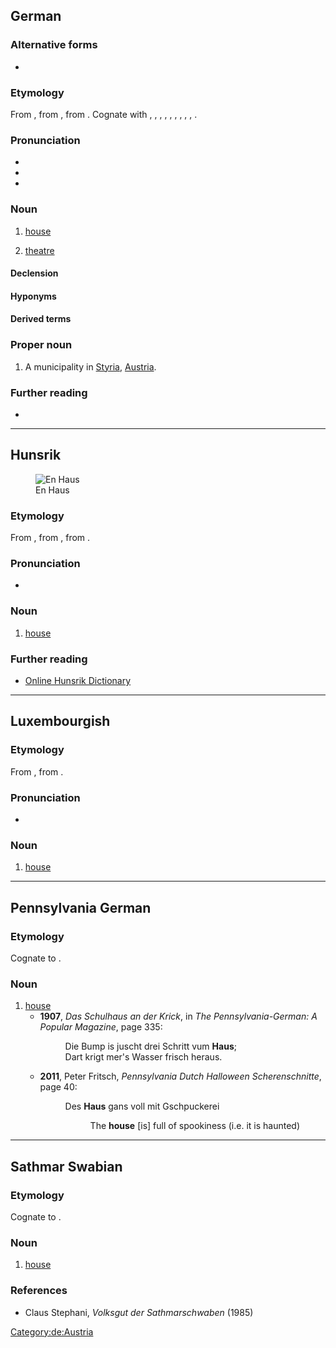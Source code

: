 {{also|haus|häus}}
==German==

===Alternative forms===
* {{alter|de|Hauß||obsolete}}

===Etymology===
From {{inh|de|gmh|hūs}}, from {{inh|de|goh|hūs}}, from {{inh|de|gem-pro|*hūsą}}. Cognate with {{cog|got|*𐌷𐌿𐍃}}, {{cog|ofs|hūs}}, {{cog|nds|Huus}}, {{cog|nl|huis}}, {{cog|is|hús}}, {{cog|fo|hús}}, {{cog|da|hus}}, {{cog|no|hus}}, {{cog|sv|hus}}, {{cog|en|house}}.

===Pronunciation===
* {{IPA|/haʊ̯s/|[haʊ̯s]|lang=de}}
* {{audio|De-Haus.ogg|audio|lang=de}}
* {{rhymes|aʊ̯s|lang=de}}

===Noun===
{{de-noun|n|Hauses|Häuser|Häuschen|dim2=Häuslein}}

# [[house]]
#: {{ux|de|In dem '''Haus''' haben wir mal gewohnt.|t=We used to live in that '''house'''.|inline=1}}
#: {{ux|de|Mein Großvater starb in dem '''Haus''', wo ich geboren wurde.|t=My grandfather died in the '''house''' where I was born.|inline=1}}
# [[theatre]]

====Declension====
{{de-decl-noun-n|es|pl=Häuser}}

====Hyponyms====
{{hyp4|lang=de
|Armenhaus
|Atriumhaus
|Backhaus
|Badehaus
|Badhaus
|Bankhaus
|Bauernhaus
|Baumhaus
|Blockhaus
|Bürgerhaus
|Doppelhaus
|Eierkühlhaus
|Einfamilienhaus
|Einfamilienwohnhaus
|Einküchenhaus
|Fachwerkhaus
|Familienhaus
|Ferienhaus
|Fertighaus
|Freudenhaus
|Gästehaus
|Gasthaus
|Geesthardenhaus
|Gemeindebackhaus
|Gemeindehaus
|Gewandhaus
|Grubenhaus
|Gulfhaus
|Hallenhaus
|Herrenhaus
|Hochhaus
|Judenhaus
|Jugendgästehaus
|Kaffeehaus
|Kapitelhaus
|Kaufhaus
|Kesselhaus
|Krankenhaus
|Lagerhaus
|Landhaus
|Leichenhaus
|Leihhaus
|Mehrfamilienhaus
|Mehrfamilienwohnhaus
|Nachbarhaus
|Nullenergiehaus
|Nurdachhaus
|Parkhaus
|Pfandhaus
|Pfarrhaus
|Plusenergiehaus
|Pressehaus
|Reihenhaus
|Schneckenhaus
|Siechenhaus
|Siedlungshaus
|Ständehaus
|Stadthaus
|Taubenhaus
|Teehaus
|Villa
|Waffenhaus
|Waisenhaus
|Wiekhaus
|Wochenendhaus
|Wohnhaus
|Wohnstallhaus
|Zeughaus
|Zollhaus
|Zweifamilienhaus
|Zwerchhaus
}}

====Derived terms====

{{der4|lang=de|title=Derived adjectives of ''Haus''
|hausartig
|hausbacken
|hauseigen
|hausförmig
|hausgebacken
|hausgemacht
|haushoch
|hausintern
|hauslos
|haustierfreundlich
|hauswirtschaftlich
}}

{{der4|lang=de|title=Derived adverbs of ''Haus''
|nachhause
|zuhause
}}

{{der4|lang=de|title=Derived nouns from ''Haus''
|Armenhaus
|Atriumhaus
|Backhaus
|Badehaus
|Badhaus
|Bankhaus
|Bauernhaus
|Baumhaus
|Blockhaus
|Bürgerhaus
|Doppelhaus
|Eierkühlhaus
|Einfamilienhaus
|Einfamilienwohnhaus
|Einküchenhaus
|Fachwerkhaus
|Familienhaus
|Ferienhaus
|Fertighaus
|Freudenhaus
|Gästehaus
|Gasthaus
|Geesthardenhaus
|Gemeindebackhaus
|Gemeindehaus
|Gewandhaus
|Grubenhaus
|Gulfhaus
|Hallenhaus
|Hausagentur
|Hausaltar
|Hausammer
|Hausampfer
|Hausandacht
|Hausangestellte
|Hausangestellter
|Hausanschluss
|Hausanschlusskasten
|Hausanschlussleitung
|Hausanschlusssicherung
|Hausanteil
|Hausanzug
|Hausapotheke
|Hausapothekenschrank
|Hausarbeit
|Hausarbeitsraum
|Hausarme
|Hausarmer
|Hausarrest
|Hausarznei
|Hausarzt
|Hausärztin
|Hausarztmodell
|Hausarztpraxis
|Hausaufgabe
|Hausaufgabenbetreuer
|Hausaufgabenbetreuerin
|Hausaufgabenbetreuung
|Hausaufgabenheft
|Hausautor
|Hausautorin
|Hausball
|Hausbank
|Hausbar
|Hausbau
|Hausbedarf
|Hausbedienstete
|Hausbediensteter
|Hausbeleuchtung
|Hausberg
|Hausbeschallungsanlage
|Hausbesetzer
|Hausbesetzerin
|Hausbesetzung
|Hausbesitz
|Hausbesitzer
|Hausbesitzerin
|Hausbesorger
|Hausbesorgerin
|Hausbesuch
|Hausbewirtschaftung
|Hausbewohner
|Hausbewohnerin
|Hausbibliothek
|Hausbock
|Hausboot
|Hausbrand
|Hausbrandkohle
|Hausbrandversicherung
|Hausbrauer
|Hausbräuer
|Hausbrauerei
|Hausbuch
|Hausbuchmeister
|Hausbuchmeisterin
|Hausbulle
|[[Hauscommunion]], [[Haus-Communion]]
|Hausdach
|Hausdame
|Hausdiener
|Hausdienerin
|Hausdienst
|Hausdienstleistung
|Hausdrache
|Hausdrachen
|Hausdurchsuchung
|Hausecke
|Hauseigentum
|Hauseigentümer
|Hauseigentümerin
|Hauseigentümerversicherung
|Hauseingang
|Hauselektriker
|Hauselektrikerin
|Hauself
|Hausentbindung
|Hausentchen
|Hausente
|Hausenterich
|Hausentwässerungsanschluss
|Hausentwässerungsleitung
|Hauser
|Hausesel
|Hauseselin
|Hausfassade
|Hausfeuer
|Hausflur
|Hausfrau
|Hausfrauenart
|Hausfrauenaugen
|Hausfrauenschlampe
|Hausfrauentum
|Hausfraulichkeit
|Hausfreund
|Hausfreundin
|[[Hausfriede]], [[Hausfrieden]]
|Hausfront
|Hausfüllen
|Hausfundament
|Hausgans
|Hausganser
|Hausgänserich
|Hausganter
|Hausganterich
|Hausgarten
|Hausgärtner
|Hausgast
|Hausgästin
|Hausgebrauch
|Hausgeburt
|Hausgeflügel
|Hausgehilfe
|Hausgehilfin
|Hausgeist
|Hausgeistliche
|Hausgeistlicher
|Hausgeld
|Hausgemeinde
|Hausgemeinschaft
|Hausgenosse
|Hausgenossin
|Hausgerät
|Hausgesetz
|Hausgesinde
|Hausgimpel
|Hausglocke
|Hausgott
|Hausgöttin
|Hausgrille
|Hausgrundstück
|Hausgruppe
|Haushahn
|Haushalt
|Haushalten
|Haushalter
|Haushälter
|Haushalterschaft
|Haushälterschaft
|Haushaltgegenstand
|Haushaltskeramik
|Haushaltslampe
|Haushaltsloch
|Haushaltsmesser
|Hausheft
|Hausheilige
|Hausheiliger
|Haushengst
|Haushenne
|Hausherr
|Haushilfe
|Haushofmeister
|Haushofmeisteramt
|Haushofmeisterei
|Haushofmeisterin
|Haushuhn
|Haushund
|Haushündin
|Hausieren
|Hausierer
|Hausiererei
|Hausierhandel
|Hausierhändler
|Hausierhändlerin
|Hausierschein
|Hausindustrie
|Hausinstallation
|Hausjacke
|Hauskanal
|Hauskaninchen
|Hauskapelle
|Hauskaplan
|Hauskaplänin
|Hauskarnickel
|Hauskater
|Hauskätzchen
|Hauskatze
|Hauskätzin
|Hauskätzlein
|Hauskätzli
|Hauskauf
|Hauskäufer
|Hauskäuferin
|Hauskirche
|Hauskirchenbewegung
|Hausklamotte
|Hauskleid
|Hauskleidung
|Hausknecht
|Hausknechtin
|[[Hauskommunion]], [[Haus-Kommunion]]
|Hauskreis
|Hauskuh
|Hauskult
|Hauslaube
|Häusle
|Hauslehrer
|Hauslehrerin
|Hausleinen
|Hausleittechnik
|Häusli
|Hauslicht
|Hauslosigkeit
|[[Hausluftfrachtbrief]], [[Haus-Luftfrachtbrief]]
|Hausmacher-
|[[Hausmacher-Blutwurst]], [[Hausmacherblutwurst]]
|Hausmacherküche
|Hausmacherqualität
|Hausmacht
|Hausmädchen
|Hausmakler
|Hausmaklerin
|Hausmalerei
|Hausmann
|Hausmannskost
|Hausmantel
|Hausmarke
|Hausmarschall
|Hausmauer
|Hausmaus
|Hausmäuserich
|Hausmeerschweinchen
|Hausmeier
|Hausmeierin
|Hausmeister
|Hausmesse
|Hausmiete
|Hausmieter
|Hausmieterin
|Hausmilbe
|Hausmitteilung
|Hausmittel
|Hausmöbel
|Hausmobiliar
|Hausmotte
|Hausmüll
|Hausmüllsortierung
|Hausmusik
|Hausmutter
|Hausmutter
|Hausname
|Hausneger
|Hausnegerin
|Hausnummer
|Hausnummerierung
|Hausnummernschild
|Hausnummernschilder
|Hausnutzung
|Hausoberer
|Hausobererin
|Hausoberin
|Hausoffizier
|Hausoffizierin
|Hausordnung
|Hausorgel
|[[Hausorthographie]], [[Hausorthografie]]
|Hauspartei
|Hausparty
|Hauspersonal
|Hauspferd
|Hauspflege
|Hauspfleger
|Hauspflegerin
|Hauspost
|Hauspostille
|Hauspreis
|Hauspreisblase
|Hausputz
|Hausputzer
|Hausputzerin
|Hausrat
|Hausratsversicherung
|Hausratversicherung
|Hausregie
|Hausregisseur
|Hausrezept
|Hausrezeptur
|Hausrind
|Hausrock
|Hausrotschwanz
|Hausruf
|Haussafe
|Haussammlung
|Hausschaf
|Hausschatz
|Hausschlachterei
|Hausschlachtung
|Hausschlange
|Hausschlüssel
|Hausschrift
|Hausschuh
|Hausschuhsocke
|Hausschwalbe
|Hausschwalbenfloh
|Hausschwamm
|Hausschwein
|Hausschweinschädel
|Haussegen
|Haussegler
|Haussklave
|Haussklavin
|Haussohn
|Hausspatz
|Haussperling
|Hausspinne
|Hausspitzmaus
|Haus-Spitzmausbeutelratte
|Hausstand
|Hausstaub
|Hausstauballergie
|Hausstaubmilbe
|Hausstechmücke
|[[Hausstier]], [[Haus-Stier]]
|Hausstute
|Haussuche
|Haussuchung
|Haussuchungsbefehl
|Haustafel
|Haustarifvertrag
|Haustaube
|Haustauber
|Haustäuber
|Haustauberich
|Haustäuberich
|Haustäubin
|Haustausch
|Haustechnik
|Haustechniker
|Haustechnikerin
|Haustechnikraum
|[[Haustelephon]], [[Haustelefon]]
|Haustier
|Haustochter
|Haustor
|Haustür
|Haustüraktion
|Haustürgeschäft
|Haustürschlüssel
|Haustürverkauf
|Haustürverkäufer
|Haustürverkäuferin
|Haustyrann
|Haustyrannin
|Hausübung
|Hausumbau
|Hausunterricht
|Hausvater
|Hausväterliteratur
|Hausverbot
|Hausverdrahtung
|Hausverkauf
|Hausverkäufer
|Hausverkäuferin
|Hausverkleidung
|Hausversicherung
|Hausverstand
|Hausvertreter
|Hausvertreterin
|Hausverwalter
|Hausverwalterin
|Hausverwaltung
|Hausvogelbeere
|Hausvorsteher
|Hausvorsteherin
|Hausvorteil
|Hauswand
|Hauswanze
|Hauswärme
|Hauswärmepumpe
|Hauswart
|Hauswartin
|Hauswartsfrau
|Hauswein
|Hauswesen
|Hauswimperspitzmaus
|Hauswinkelspinne
|Hauswirt
|Hauswirtin
|Hauswirtschaft
|Hauswirtschafter
|Hauswirtschafterin
|Hauswirtschaftslehre
|Hauswirtschaftslehrer
|Hauswirtschaftslehrerin
|Hauswirtschaftsraum
|Hauswurz
|Hausyak
|Hauszaunkönig
|Hauszeitschrift
|Hauszeitung
|Hauszelt
|Hausziege
|Hauszustellung
|Hauszwetschge
|Hauszwetschke
|Hauszwiebel
|Herrenhaus
|Hochhaus
|Judenhaus
|Jugendgästehaus
|Kaffeehaus
|Kapitelhaus
|Kaufhaus
|Kesselhaus
|Krankenhaus
|Lagerhaus
|Landhaus
|Leichenhaus
|Leihhaus
|Mehrfamilienhaus
|Nullenergiehaus
|Nurdachhaus
|Parkhaus
|Pfandhaus
|Pfarrhaus
|Plusenergiehaus
|Pressehaus
|Reihenhaus
|Schneckenhaus
|Siechenhaus
|Siedlungshaus
|Ständehaus
|Taubenhaus
|Teehaus
|Waffenhaus
|Waisenhaus
|Wiekhaus
|Wochenendhaus
|Wohnhaus
|Wohnstallhaus
|Zeughaus
|Zollhaus
|Zweifamilienhaus
|Zwerchhaus
|[[Gashausanschluss]], [[Gas-Hausanschluss]]
|Haus-zu-Haus-Verkauf
|Wohnhausbrand
}}

{{der4|lang=de|title=Derived verbs from ''Haus''
|hausen
|haushalten
|hausieren
}}

{{rel3|lang=de|title=Phrases derived from ''Haus''
|[[Afrikanische Braune Hausschlange]], {{taxlink|Boaedon fuliginosus|species|noshow=1}}
|Dame des Hauses
|nach Hause
|von Hause aus
|von Haus zu Haus
|Willkommen zu Hause!
|zu Hause
}}

{{wp|Haus_(Steiermark)|lang=de}}

===Proper noun===
{{de-proper noun|n|Haus'}}

# A municipality in [[Styria]], [[Austria]].

===Further reading===
* {{R:Duden}}

[[Category:de:Austria]]

----

==Hunsrik==

[[File:Casa em Santa Maria do Herval 001.JPG|thumb|En Haus]]

===Etymology===
From {{inh|hrx|gmh|hūs}}, from {{inh|hrx|goh|hūs}}, from {{inh|hrx|gem-pro|*hūsą}}.

===Pronunciation===
* {{IPA|/haʊ̯s/|lang=hrx}}

===Noun===
{{head|hrx|noun|g=n|plural|Heiser|diminutive|Heisje}}

# [[house]]
#: {{ux|hrx|Sie wohne in em alte '''Haus'''.|They live in an old '''house'''.}}

===Further reading===
* [https://hunsriqueanoriograndense.wordpress.com/dicionario-werterbuch/ Online Hunsrik Dictionary]

----

==Luxembourgish==

===Etymology===
From {{inh|lb|goh|hūs}}, from {{inh|lb|gem-pro|*hūsą}}.

===Pronunciation===
* {{IPA|/hæu̯s/|[hæˑʊ̯s]|lang=lb}}

===Noun===
{{lb-noun|n|Haiser}}

# [[house]]

----

==Pennsylvania German==

===Etymology===
Cognate to {{cog|de|Haus}}.

===Noun===
{{head|pdc|noun|g=n|plural|Heiser}}

# [[house]]
#* '''1907''', ''Das Schulhaus an der Krick'', in ''The Pennsylvania-German: A Popular Magazine'', page 335:
#*: Die Bump is juscht drei Schritt vum '''Haus''';
#*: Dart krigt mer's Wasser frisch heraus.
#* '''2011''', Peter Fritsch, ''Pennsylvania Dutch Halloween Scherenschnitte'', page 40:
#*: Des '''Haus''' gans voll mit Gschpuckerei
#*:: The '''house''' [is] full of spookiness (i.e. it is haunted)<!--this is a poetic construction, not necessarily a ''usual'' idiomatic way of saying it is haunted, NB-->

----

==Sathmar Swabian==

===Etymology===
Cognate to {{cog|de|Haus}}.

===Noun===
{{head|gmw-stm|noun|g=n}}

# [[house]]

===References===
* Claus Stephani, ''Volksgut der Sathmarschwaben'' (1985)